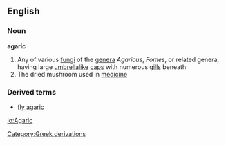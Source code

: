 ==English==
===Noun===
'''agaric'''
#Any of various [[fungi]] of the [[genera]] ''Agaricus'', ''Fomes'', or related genera, having large [[umbrella]]like [[cap]]s with numerous [[gill]]s beneath
#The dried mushroom used in [[medicine]]
===Derived terms===
*[[fly agaric]]
[[Category:Greek derivations]]

[[io:Agaric]]